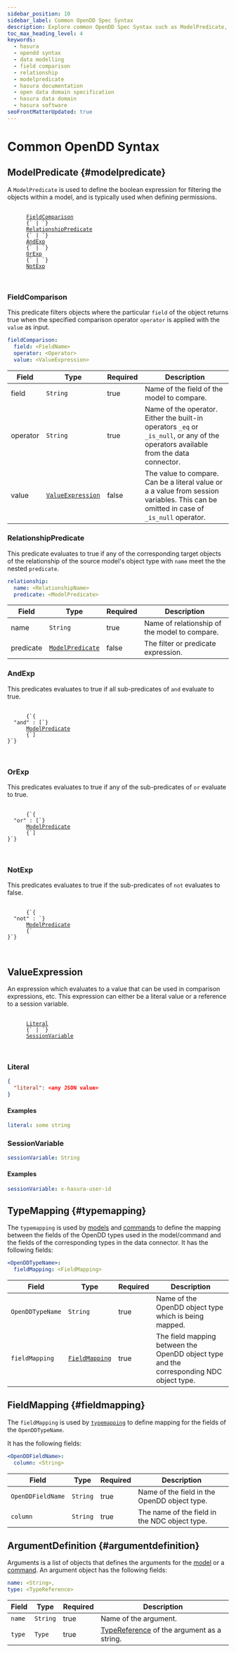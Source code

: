 ```yaml
---
sidebar_position: 10
sidebar_label: Common OpenDD Spec Syntax
description: Explore common OpenDD Spec Syntax such as ModelPredicate, FieldComparison and RelationshipPredicate.
toc_max_heading_level: 4
keywords:
  - hasura
  - opendd syntax
  - data modelling
  - field comparison
  - relationship
  - modelpredicate
  - hasura documentation
  - open data domain specification
  - hasura data domain
  - hasura software
seoFrontMatterUpdated: true
---
```


# Common OpenDD Syntax

## ModelPredicate {#modelpredicate}

A `ModelPredicate` is used to define the boolean expression for filtering the objects within a model, and is typically used when defining permissions.

<div>
  <pre>
    <code>
      <a href="#fieldcomparison">FieldComparison</a>
      {` | `}
      <a href="#relationship">RelationshipPredicate</a>
      {` | `}
      <a href="#andexp">AndExp</a>
      {` | `}
      <a href="#orexp">OrExp</a>
      {` | `}
      <a href="#notexp">NotExp</a>
    </code>
  </pre>
</div>

### FieldComparison

This predicate filters objects where the particular `field` of the object returns true when the specified comparison operator `operator` is applied with the `value` as input.

```yaml
fieldComparison:
  field: <FieldName>
  operator: <Operator>
  value: <ValueExpression>
```

| Field    | Type                                  | Required | Description                                                                                                                           |
| -------- | ------------------------------------- | -------- | ------------------------------------------------------------------------------------------------------------------------------------- |
| field    | `String`                              | true     | Name of the field of the model to compare.                                                                                            |
| operator | `String`                              | true     | Name of the operator. Either the built-in operators `_eq` or `_is_null`, or any of the operators available from the data connector.   |
| value    | [`ValueExpression`](#valueexpression) | false    | The value to compare. Can be a literal value or a a value from session variables. This can be omitted in case of `_is_null` operator. |

### RelationshipPredicate

This predicate evaluates to true if any of the corresponding target objects of the relationship of the source model's object type with `name` meet the the nested `predicate`.
```yaml
relationship:
  name: <RelationshipName>
  predicate: <ModelPredicate>
```

| Field     | Type                                | Required | Description                                   |
| --------- | ----------------------------------- | -------- | --------------------------------------------- |
| name      | `String`                            | true     | Name of relationship of the model to compare. |
| predicate | [`ModelPredicate`](#modelpredicate) | false    | The filter or predicate expression.           |

### AndExp

This predicates evaluates to true if all sub-predicates of `and` evaluate to true.
<div>
  <pre>
    <code>
      {`{
  "and" : [`}
      <a href="#modelpredicate">ModelPredicate</a>
      {`]
}`}
    </code>
  </pre>
</div>

### OrExp

This predicates evaluates to true if any of the sub-predicates of `or` evaluate to true.

<div>
  <pre>
    <code>
      {`{
  "or" : [`}
      <a href="#modelpredicate">ModelPredicate</a>
      {`]
}`}
    </code>
  </pre>
</div>

### NotExp

This predicates evaluates to true if the sub-predicates of `not` evaluates to false.

<div>
  <pre>
    <code>
      {`{
  "not" : `}
      <a href="#modelpredicate">ModelPredicate</a>
      {`
}`}
    </code>
  </pre>
</div>

## ValueExpression

An expression which evaluates to a value that can be used in comparison expressions, etc.
This expression can either be a literal value or a reference to a session variable.

<div>
  <pre>
    <code>
      <a href="#literal">Literal</a>
      {` | `}
      <a href="#sessionvariable">SessionVariable</a>
    </code>
  </pre>
</div>

### Literal

```json
{
  "literal": <any JSON value>
}
```

#### Examples

```yaml
literal: some string
```

### SessionVariable

```yaml
sessionVariable: String
```

#### Examples

```yaml
sessionVariable: x-hasura-user-id
```

## TypeMapping {#typemapping}

The `typemapping` is used by [models](/data-domain-modeling/models.mdx) and
[commands](/data-domain-modeling/commands.mdx) to define the mapping between the fields of the OpenDD types used in the model/command and
the fields of the corresponding types in the data connector. It has the following fields:

```yaml
<OpenDDTypeName>:
  fieldMapping: <FieldMapping>

```

| Field             | Type                            | Required | Description                                                                            |
| ----------------- | ------------------------------- | -------- | -------------------------------------------------------------------------------------- |
| `OpenDDTypeName`  | `String`                        | true     | Name of the OpenDD object type which is being mapped.                                   |
| `fieldMapping`    | [`FieldMapping`](#fieldmapping) | true     | The field mapping between the OpenDD object type and the corresponding NDC object type. |

## FieldMapping {#fieldmapping}

The `fieldMapping` is used by [`typemapping`](#typemapping) to define mapping for the fields of the `OpenDDTypeName`.

It has the following fields:

```yaml
<OpenDDFieldName>:
  column: <String>

```

| Field              | Type     | Required | Description                                                                                                     |
| ------------------ | -------- | -------- | --------------------------------------------------------------------------------------------------------------- |
| `OpenDDFieldName`  | `String` | true     | Name of the field in the OpenDD object type.                                                                     |
| `column`           | `String` | true     | The name of the field in the NDC object type.                                                                    |

## ArgumentDefinition {#argumentdefinition}

Arguments is a list of objects that defines the arguments for the [model](./models.mdx#metadata-structure) or a
[command](./commands.mdx#metadata-structure). An argument object has the following fields:

```yaml
name: <String>,
type: <TypeReference>
```

| Field  | Type     | Required | Description                                                                                   |
| ------ | -------- | -------- | --------------------------------------------------------------------------------------------- |
| `name` | `String` | true     | Name of the argument.                                                                         |
| `type` | `Type`   | true     | [TypeReference](./types.mdx#primitive-types-and-type-references) of the argument as a string. |
